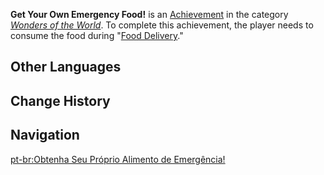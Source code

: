 {{Achievement Infobox
|title        = 
|id           = 84527
|order id     = 4051
|category     = Wonders of the World
|description  = Consume the food during "[[Food Delivery]]"...?
|requirements = 
|primogems    = 5
|tracking     = 
|hidden       = 1
|type         = Commission
}}
'''Get Your Own Emergency Food!''' is an [[Achievement]] in the category ''[[Wonders of the World]]''. To complete this achievement, the player needs to consume the food during "[[Food Delivery]]."
<!--
==Trivia==

==Video Guides==
{{EVT
|video1   = 
|caption1 = 
}}
-->
==Other Languages==
{{Other Languages
|en      = Get Your Own Emergency Food!
|zhs     = 这不是应急食品
|zhs_rm  = Zhè Bùshì Yìngjí Shípǐn
|zht     = 這不是應急食品
|zht_rm  = Zhè Bùshì Yìngjí Shípǐn
|zh_tl   = This Is Not Emergency Food
|ja      = これは非常食じゃない
|ja_rm   = Kore wa Hijoushoku ja Nai
|ja_tl   = This Is Not Emergency Rations
|ko      = 이건 비상식량이 아니야
|ko_rm   = Igeon Bisangsingnyang-i Aniya
|ko_tl   = This Is Not Emergency Food
|es      = ¡Consigue tu propia comida de emergencia!
|es_tl   = Get Your Own Emergency Food!
|fr      = Ce n'est pas un casse-croûte d'urgence.
|fr_tl   = It Is Not an Emergency Snack.
|ru      = Это не живая консерва
|ru_tl   = This is Not Living Canned Food
|th      = นี่ไม่ใช่อาหารฉุกเฉิน
|th_rm   = 
|th_tl   = 
|vi      = Đây không phải là thực phẩm dự trữ
|vi_tl   = 
|de      = Das ist nichts zum Knabbern!
|de_tl   = That Is Nothing to Snack On!
|id      = Ini Bukan Makanan Darurat!
|id_tl   = This is Not Emergency Food!
|pt      = Obtenha Seu Próprio Alimento de Emergência!
|pt_tl   = 
|tr      = Kendi Acil Durum Yiyeceğini Kendin Bul!
|tr_tl   = 
|it      = Prendi il tuo cibo d'emergenza!
|it_tl   = 
}}

==Change History==
{{Change History|1.0}}
<!--
==References==
{{Reflist}}
-->
==Navigation==
{{Achievement Navbox|Wonders of the World|Commission}}

[[pt-br:Obtenha Seu Próprio Alimento de Emergência!]]